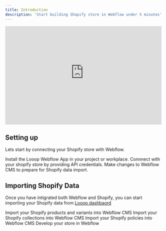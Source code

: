 ```yaml
---
title: Introduction
description: 'Start building Shopify store in Webflow under 5 minutes'
---
```


<iframe
  width="500"
  height="315"
  src="https://assets-global.website-files.com/65aa1e4ac43693c14ea73c02/65adeb206f2c57641a8cf0db_Screen Recording 2024-01-21 at 80423 PM (online-video-cuttercom)-transcode.mp4"
  title="YouTube video player"
  frameBorder="0"
  allow="accelerometer; autoplay; clipboard-write; encrypted-media; gyroscope; picture-in-picture"
  allowFullScreen
  style={{ borderRadius: 16 }}
></iframe>



## Setting up

Lets start by connecting your Shopify store with Webflow. 

<CardGroup cols={2}>
<Card
    title="Connect with Webflow"
    icon="link"
    href="https://mintlify.com/docs/quickstart"
  >
    Install the Looop Webflow App in your project or workplace.
  </Card>
  <Card
    title="Connect with Shopify"
    icon="shopify"
    href="https://mintlify.com/docs/quickstart"
  >
    Connnect with your shopify store by providing API credentials.
  </Card>
  <Card
    title="Configure Webflow CMS"
    icon="database"
    href="https://mintlify.com/docs/development"
  >
    Make changes to Webflow CMS to prepare for Shopify data import.
  </Card>
</CardGroup>

## Importing Shopify Data

Once you have intigrated both Webflow and Shopify, you can start importing your Shopify data from [Looop dashbaord](looop-dashbaord)

<CardGroup cols={2}>
  <Card
    title="Import Products & Variants"
    icon="box"
    href="https://mintlify.com/docs/settings/global"
  >
    Import your Shopify products and variants into Webflow CMS
  </Card>
  <Card
    title="Import Collections"
    icon="boxes-stacked"
    href="https://mintlify.com/docs/api-playground/openapi"
  >
    Import your Shopify collections into Webflow CMS
  </Card>
  <Card
    title="Import Policies"
    icon="file"
    href="https://mintlify.com/docs/components/accordion"
  >
    Import your Shopify policies into Webflow CMS
  </Card>
  <Card
    title="Start Building"
    icon="paintbrush"
    href="https://mintlify.com/showcase"
  >
    Develop your store in Webflow
  </Card>
</CardGroup>

